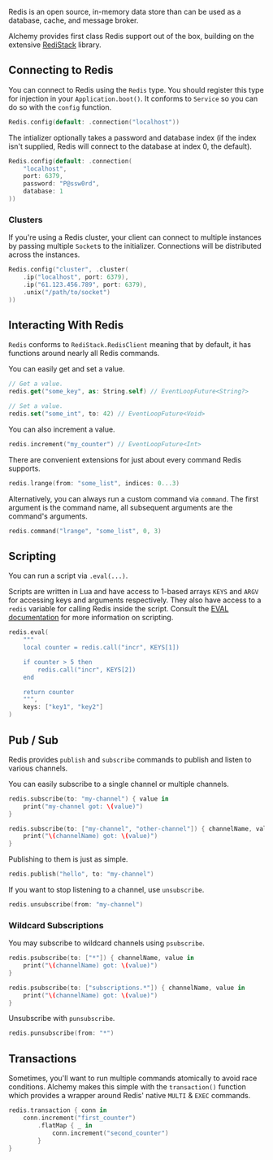 Redis is an open source, in-memory data store than can be used as a database, cache, and message broker.

Alchemy provides first class Redis support out of the box, building on the extensive [RediStack](https://github.com/swift-server/RediStack) library.

## Connecting to Redis

You can connect to Redis using the `Redis` type. You should register this type for injection in your `Application.boot()`. It conforms to `Service` so you can do so with the `config` function.

```swift
Redis.config(default: .connection("localhost"))
```

The intializer optionally takes a password and database index (if the index isn't supplied, Redis will connect to the database at index 0, the default).

```swift
Redis.config(default: .connection(
    "localhost",
    port: 6379,
    password: "P@ssw0rd",
    database: 1
))
```

### Clusters

If you're using a Redis cluster, your client can connect to multiple instances by passing multiple `Socket`s to the initializer. Connections will be distributed across the instances.

```swift
Redis.config("cluster", .cluster(
    .ip("localhost", port: 6379),
    .ip("61.123.456.789", port: 6379),
    .unix("/path/to/socket")
))
```

## Interacting With Redis

`Redis` conforms to `RediStack.RedisClient` meaning that by default, it has functions around nearly all Redis commands.

You can easily get and set a value.

```swift
// Get a value.
redis.get("some_key", as: String.self) // EventLoopFuture<String?>

// Set a value.
redis.set("some_int", to: 42) // EventLoopFuture<Void>
```

You can also increment a value.

```swift
redis.increment("my_counter") // EventLoopFuture<Int>
```

There are convenient extensions for just about every command Redis supports.

```swift
redis.lrange(from: "some_list", indices: 0...3)
```

Alternatively, you can always run a custom command via `command`. The first argument is the command name, all subsequent arguments are the command's arguments.

```swift
redis.command("lrange", "some_list", 0, 3)
```

## Scripting

You can run a script via `.eval(...)`.

Scripts are written in Lua and have access to 1-based arrays `KEYS` and `ARGV` for accessing keys and arguments respectively. They also have access to a `redis` variable for calling Redis inside the script. Consult the [EVAL documentation](https://redis.io/commands/eval) for more information on scripting.

```swift
redis.eval(
    """
    local counter = redis.call("incr", KEYS[1])

    if counter > 5 then
        redis.call("incr", KEYS[2])
    end

    return counter
    """,
    keys: ["key1", "key2"]
)
```

## Pub / Sub

Redis provides `publish` and `subscribe` commands to publish and listen to various channels.

You can easily subscribe to a single channel or multiple channels.

```swift
redis.subscribe(to: "my-channel") { value in
    print("my-channel got: \(value)")
}

redis.subscribe(to: ["my-channel", "other-channel"]) { channelName, value in
    print("\(channelName) got: \(value)")
}
```

Publishing to them is just as simple.

```swift
redis.publish("hello", to: "my-channel")
```

If you want to stop listening to a channel, use `unsubscribe`.

```swift
redis.unsubscribe(from: "my-channel")
```

### Wildcard Subscriptions

You may subscribe to wildcard channels using `psubscribe`.

```swift
redis.psubscribe(to: ["*"]) { channelName, value in
    print("\(channelName) got: \(value)")
}

redis.psubscribe(to: ["subscriptions.*"]) { channelName, value in
    print("\(channelName) got: \(value)")
}
```

Unsubscribe with `punsubscribe`.

```swift
redis.punsubscribe(from: "*")
```

## Transactions

Sometimes, you'll want to run multiple commands atomically to avoid race conditions. Alchemy makes this simple with the `transaction()` function which provides a wrapper around Redis' native `MULTI` & `EXEC` commands.

```swift
redis.transaction { conn in
    conn.increment("first_counter")
        .flatMap { _ in
            conn.increment("second_counter")
        }
}
```
